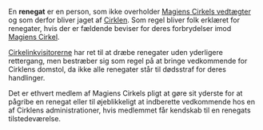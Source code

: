 {{title:Renegat}}
{{author:Laura Holmegaard}}
{{timestamp:2009-12-27T20:06:22Z}}
{{copyright:Renegat}}
En '''renegat''' er en person, som ikke overholder [[Magiens Cirkels vedtægter]] og som derfor bliver jaget af [[Cirklen]]. Som regel bliver folk erklæret for renegater, hvis der er fældende beviser for deres forbrydelser imod [[Magiens Cirkel]].

[[Cirkelinkvisitor|Cirkelinkvisitorerne]] har ret til at dræbe renegater uden yderligere rettergang, men bestræber sig som regel på at bringe vedkommende for Cirklens domstol, da ikke alle renegater står til dødsstraf for deres handlinger.

Det er ethvert medlem af Magiens Cirkels pligt at gøre sit yderste for at pågribe en renegat eller til øjeblikkeligt at indberette vedkommende hos en af Cirklens administrationer, hvis medlemmet får kendskab til en renegats tilstedeværelse.